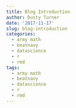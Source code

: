 ```yaml
---
title: Blog Introduction
author: Dusty Turner
date: '2017-11-17'
slug: blog-introduction
categories:
  - army math
  - beatnavy
  - datascience
  - r
  - rmd
tags:
  - army math
  - beatnavy
  - datascience
  - r
  - rmd
---
```


